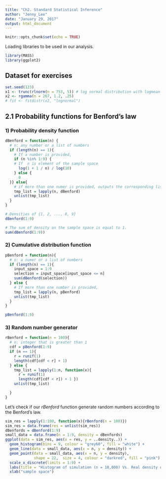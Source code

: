 ```yaml
---
title: "Ch2. Standard Statistical Inference"
author: "Jenny_Lee"
date: "January 29, 2017"
output: html_document
---
```


```r
knitr::opts_chunk$set(echo = TRUE)
```

Loading libraries to be used in our analysis.
```r
library(MASS)
library(ggplot2)

```



## Dataset for exercises






```r

set.seed(123)
x1 <- trunc(rlnorm(n = 753, 5)) # log normal distribution with logmean = 5
x2 <- rgamma(n = 267, 1.2, .25)
# fit <- fitdistr(x2, "lognormal")

```

## 2.1 Probability functions for Benford's law

### 1) Probability density function 

```r

dBenford = function(n) {
  # n: any number or a list of numbers 
  if (length(n) == 1){
    # If a number is provided,
    if (n %in% 1:9) {
    # If  n is element of the sample space
      log(1 + 1 / n) / log(10)
    } else {
      0
  }} else{
    # if more than one numer is provided, outputs the corresponding list 
    tmp_list = lapply(n, dBenford)
    unlist(tmp_list)
  }
}

# Densities of {1, 2, ..., 8, 9}
dBenford(1:9)

# The sum of density on the sample space is equal to 1.
sum(dBenford(1:9))
```


### 2) Cumulative distribution function 

```r

pBenford = function(n){
  # n: a numer or a list of numbers 
  if (length(n) == 1){
    input_space = 1:9
    selection = input_space[input_space <= n]
    sum(dBenford(selection))
  } else {
    # If more than one number is provided,
    tmp_list = lapply(n, pBenford)
    unlist(tmp_list)
  }
}

pBenford(1:9)


```

### 3) Random number generator 

```r

rBenford = function(n = 100){
  # n: integer that is greater than 1 
  cdf = pBenford(1:9)
  if (n == 1){
    r = runif(1)
    length(cdf[cdf < r] + 1) 
  } else {
    tmp_list = lapply(1:n, function(x){
      r = runif(1)
      length(cdf[cdf < r]) + 1 })
    unlist(tmp_list)

  }
}

```


Let's check if our *rBenford* function generate random numbers according to the Benford's law. 

```r

sim_res = lapply(1:100, function(x){rBenford(n = 100)})
sim_res = data.frame(res = unlist(sim_res))
dBenfords = dBenford(1:9)
small_data = data.frame(n = 1:9, density = dBenfords)
ggplot(data = sim_res, aes(x = res, y = ..density..)) + 
  geom_histogram(bins = 9, colour = "grey60", fill = "white") + 
  geom_line(data = small_data, aes(x = n, y = density)) + 
  geom_point(data = small_data, aes(x = n, y = density), 
             shape = 22,  size = 4, colour = "darkred", fill = "pink") + 
  scale_x_discrete(limits = 1:9) + 
  labs(title = "Histogram of simulation (n = 10,000) Vs. Real density of Benford's Law") + 
  xlab("sample space")

```






